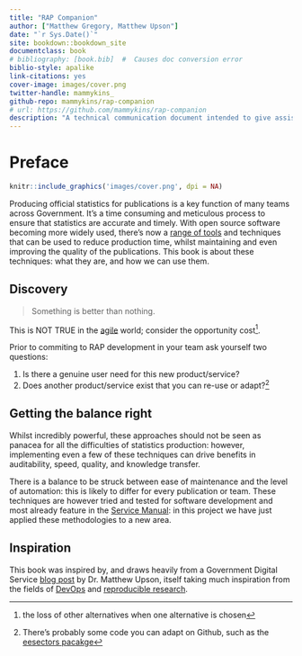 ```yaml
--- 
title: "RAP Companion"
author: ["Matthew Gregory, Matthew Upson"]
date: "`r Sys.Date()`"
site: bookdown::bookdown_site
documentclass: book
# bibliography: [book.bib]  #  Causes doc conversion error
biblio-style: apalike
link-citations: yes
cover-image: images/cover.png
twitter-handle: mammykins_
github-repo: mammykins/rap-companion
# url: https://github.com/mammykins/rap-companion
description: "A technical communication document intended to give assistance to people developing a Reproducible Analytical Pipeline using DataOps."
---
```


# Preface {-}

```r
knitr::include_graphics('images/cover.png', dpi = NA)
```

Producing official statistics for publications is a key function of many teams across Government. It’s a time consuming and meticulous process to ensure that statistics are accurate and timely. With open source software becoming more widely used, there’s now a [range of tools](https://www.gov.uk/service-manual/technology/choosing-technology-an-introduction) and techniques that can be used to reduce production time, whilst maintaining and even improving the quality of the publications. This book is about these techniques: what they are, and how we can use them.  

## Discovery

> Something is better than nothing. 

This is NOT TRUE in the [agile](https://en.wikipedia.org/wiki/Agile_software_development) world; consider the opportunity cost^[the loss of other alternatives when one alternative is chosen].  

Prior to commiting to RAP development in your team ask yourself two questions:  

1. Is there a genuine user need for this new product/service?
2. Does another product/service exist that you can re-use or adapt?^[There's probably some code you can adapt on Github, such as the [eesectors pacakge](https://github.com/ukgovdatascience/eesectors)]

## Getting the balance right

Whilst incredibly powerful, these approaches should not be seen as panacea for all the difficulties of statistics production: however, implementing even a few of these techniques can drive benefits in auditability, speed, quality, and knowledge transfer.

There is a balance to be struck between ease of maintenance and the level of automation: this is likely to differ for every publication or team. These techniques are however tried and tested for software development and most already feature in the [Service Manual](https://www.gov.uk/service-manual/technology): in this project we have just applied these methodologies to a new area.

## Inspiration

This book was inspired by, and draws heavily from a Government Digital Service [blog post](https://gdsdata.blog.gov.uk/2017/03/27/reproducible-analytical-pipeline/) by Dr. Matthew Upson, itself taking much inspiration from the fields of [DevOps](https://en.wikipedia.org/wiki/DevOps) and [reproducible research](https://simplystatistics.org/2014/06/06/the-real-reason-reproducible-research-is-important/).
